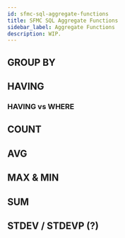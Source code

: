 ```yaml
---
id: sfmc-sql-aggregate-functions
title: SFMC SQL Aggregate Functions
sidebar_label: Aggregate Functions
description: WIP.
---
```



<LeadText content='WIP.' />

## GROUP BY

## HAVING

### HAVING vs WHERE

## COUNT

<!-- Pull from numeric functions -->

## AVG

## MAX & MIN

<!-- Refer to numeric functions -->

## SUM

## STDEV / STDEVP (?)